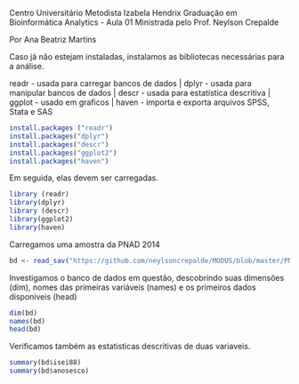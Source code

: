 Centro Universitário Metodista Izabela Hendrix
Graduação em Bioinformática
Analytics - Aula 01
Ministrada pelo Prof. Neylson Crepalde

Por Ana Beatriz Martins

Caso já não estejam instaladas, instalamos as bibliotecas necessárias para a análise.

readr - usada para carregar bancos de dados |
dplyr - usada para manipular bancos de dados |
descr - usada para estatística descritiva |
ggplot - usado em graficos |
haven - importa e exporta arquivos SPSS, Stata e SAS

```{r}
install.packages ("readr")
install.packages("dplyr")
install.packages("descr")
install.packages("ggplot2")
install.packages("haven")
```

Em seguida, elas devem ser carregadas.
```{r}
library (readr)
library(dplyr)
library (descr)
library(ggplot2)
library(haven)
```

Carregamos uma amostra da PNAD 2014

```{r}
bd <- read_sav("https://github.com/neylsoncrepalde/MODUS/blob/master/PNAD2014_30a50_novo4.sav?raw=true")
```

Investigamos o banco de dados em questão, descobrindo suas dimensões (dim), nomes das primeiras variáveis (names) e os primeiros dados disponiveis (head)

```{r}
dim(bd) 
names(bd) 
head(bd) 
```

Verificamos também as estatisticas descritivas de duas variaveis.

```{r}
summary(bd$isei88)
summary(bd$anosesco)
```

